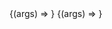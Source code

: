 
<Meta title="Components/InputWithLabel" component={InputWithLabel} />

<Canvas>
  <Story
    name="Label position top"
    args={{
      id: 'your-name',
      placeholder: 'Enter your name',
      label: 'Your name:',
      labelPosition: LabelPositions.TOP,
      info: 'Info about the name',
    }}
  >
    {(args) => <InputWithLabel {...args} />}
  </Story>
</Canvas>

<ArgsTable story="Label position top" />

<Canvas>
  <Story
    name="Label position left"
    args={{
      id: 'your-name',
      placeholder: 'Enter your name',
      label: 'Your name:',
      labelPosition: LabelPositions.LEFT,
      info: 'Info about the name',
    }}
  >
    {(args) => <InputWithLabel {...args} />}
  </Story>
</Canvas>

<ArgsTable story="Label position left" />
